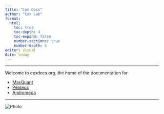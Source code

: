 ```yaml
---
title: "Cox Docs"
author: "Cox Lab"
format: 
  html:
    toc: true
    toc-depth: 4
    toc-expand: false
    number-sections: true
    number-depth: 4
editor: visual
date: today
---
```


------------------------------------------------------------------------

Welcome to coxdocs.org, the home of the documentation for

-   [MaxQuant](maxquant_instructions.html)
-   [Perseus](perseus_instructions.html)
-   [Andromeda](andromeda_instructions.html)

------------------------------------------------------------------------

| 

::: watermarked
<img src="Figures/coxlab_logo2.png" alt="Photo"/>
:::
